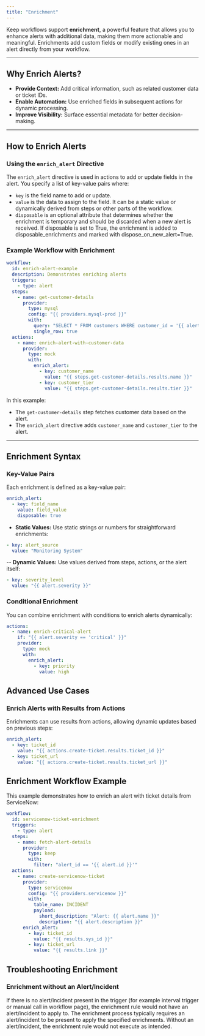 ```yaml
---
title: "Enrichment"
---
```


Keep workflows support **enrichment**, a powerful feature that allows you to enhance alerts with additional data, making them more actionable and meaningful. Enrichments add custom fields or modify existing ones in an alert directly from your workflow.

---

## Why Enrich Alerts?

- **Provide Context:** Add critical information, such as related customer data or ticket IDs.
- **Enable Automation:** Use enriched fields in subsequent actions for dynamic processing.
- **Improve Visibility:** Surface essential metadata for better decision-making.

---

## How to Enrich Alerts

### Using the `enrich_alert` Directive

The `enrich_alert` directive is used in actions to add or update fields in the alert. You specify a list of key-value pairs where:
- `key` is the field name to add or update.
- `value` is the data to assign to the field. It can be a static value or dynamically derived from steps or other parts of the workflow.
- `disposable` is an optional attribute that determines whether the enrichment is temporary and should be discarded when a new alert is received. If disposable is set to True, the enrichment is added to disposable_enrichments and marked with dispose_on_new_alert=True.

### Example Workflow with Enrichment

```yaml
workflow:
  id: enrich-alert-example
  description: Demonstrates enriching alerts
  triggers:
    - type: alert
  steps:
    - name: get-customer-details
      provider:
        type: mysql
        config: "{{ providers.mysql-prod }}"
        with:
          query: "SELECT * FROM customers WHERE customer_id = '{{ alert.customer_id }}'"
          single_row: true
  actions:
    - name: enrich-alert-with-customer-data
      provider:
        type: mock
        with:
          enrich_alert:
            - key: customer_name
              value: "{{ steps.get-customer-details.results.name }}"
            - key: customer_tier
              value: "{{ steps.get-customer-details.results.tier }}"
```

In this example:
- The `get-customer-details` step fetches customer data based on the alert.
- The `enrich_alert` directive adds `customer_name` and `customer_tier` to the alert.

---


## Enrichment Syntax

### Key-Value Pairs
Each enrichment is defined as a key-value pair:

```yaml
enrich_alert:
  - key: field_name
    value: field_value
    disposable: true
```

- **Static Values:** Use static strings or numbers for straightforward enrichments:
```yaml
- key: alert_source
  value: "Monitoring System"
```

-- **Dynamic Values:** Use values derived from steps, actions, or the alert itself:
```yaml
- key: severity_level
  value: "{{ alert.severity }}"
```

### Conditional Enrichment

You can combine enrichment with conditions to enrich alerts dynamically:

```yaml
actions:
  - name: enrich-critical-alert
    if: "{{ alert.severity == 'critical' }}"
    provider:
      type: mock
      with:
        enrich_alert:
          - key: priority
            value: high
```

## Advanced Use Cases


### Enrich Alerts with Results from Actions
Enrichments can use results from actions, allowing dynamic updates based on previous steps:
```yaml
enrich_alert:
  - key: ticket_id
    value: "{{ actions.create-ticket.results.ticket_id }}"
  - key: ticket_url
    value: "{{ actions.create-ticket.results.ticket_url }}"

```

## Enrichment Workflow Example

This example demonstrates how to enrich an alert with ticket details from ServiceNow:

```yaml
workflow:
  id: servicenow-ticket-enrichment
  triggers:
    - type: alert
  steps:
    - name: fetch-alert-details
      provider:
        type: keep
        with:
          filter: "alert_id == '{{ alert.id }}'"
  actions:
    - name: create-servicenow-ticket
      provider:
        type: servicenow
        config: "{{ providers.servicenow }}"
        with:
          table_name: INCIDENT
          payload:
            short_description: "Alert: {{ alert.name }}"
            description: "{{ alert.description }}"
      enrich_alert:
        - key: ticket_id
          value: "{{ results.sys_id }}"
        - key: ticket_url
          value: "{{ results.link }}"

```

## Troubleshooting Enrichment 


### Enrichment without an Alert/Incident
If there is no alert/incident present in the trigger (for example interval trigger or manual call in workflow page), the enrichment rule would not have an alert/incident to apply to. The enrichment process typically requires an alert/incident to be present to apply the specified enrichments. Without an alert/incident, the enrichment rule would not execute as intended.


